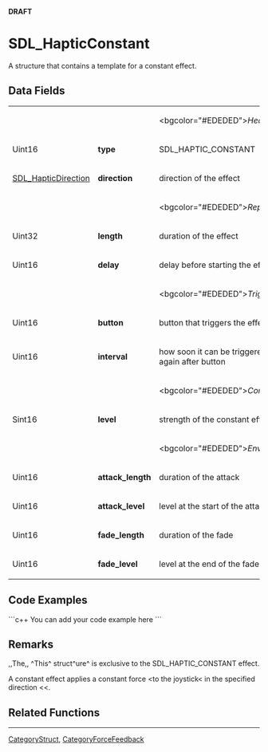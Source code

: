 <!-- pragma section-numbers off -->
<!-- pragma disable-camelcase -->
'''DRAFT'''

= SDL_HapticConstant =
A structure that contains a template for a constant effect.


== Data Fields ==
{|
|
|
|<bgcolor="#EDEDED">''Header''
|-
|Uint16
|'''type'''
|SDL_HAPTIC_CONSTANT
|-
|[[SDL_HapticDirection]]
|'''direction'''
|direction of the effect
|-
|
|
|<bgcolor="#EDEDED">''Replay''
|-
|Uint32
|'''length'''
|duration of the effect
|-
|Uint16
|'''delay'''
|delay before starting the effect
|-
|
|
|<bgcolor="#EDEDED">''Trigger''
|-
|Uint16
|'''button'''
|button that triggers the effect
|-
|Uint16
|'''interval'''
|how soon it can be triggered again after button
|-
|
|
|<bgcolor="#EDEDED">''Constant''
|-
|Sint16
|'''level'''
|strength of the constant effect
|-
|
|
|<bgcolor="#EDEDED">''Envelope''
|-
|Uint16
|'''attack_length'''
|duration of the attack
|-
|Uint16
|'''attack_level'''
|level at the start of the attack
|-
|Uint16
|'''fade_length'''
|duration of the fade
|-
|Uint16
|'''fade_level'''
|level at the end of the fade
|}

== Code Examples ==
```c++
You can add your code example here
```

== Remarks ==
,,The,, ^This^ struct^ure^ is exclusive to the SDL_HAPTIC_CONSTANT effect.

A constant effect applies a constant force <to the joystick< in the specified direction <<.

== Related Functions ==

----
[[CategoryStruct]], [[CategoryForceFeedback]]
